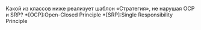 Какой из классов ниже реализует шаблон «Стратегия», не нарушая OCP и SRP?
*[OCP]:Open-Closed Principle
*[SRP]:Single Responsibility Principle
